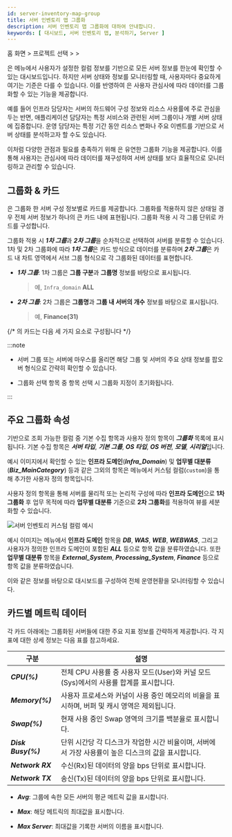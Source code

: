 ```yaml
---
id: server-inventory-map-group
title: 서버 인벤토리 맵 그룹화
description: 서버 인벤토리 맵 그룹화에 대하여 안내합니다.
keywords: [ 대시보드, 서버 인벤토리 맵, 분석하기, Server ]
---
```


홈 화면 &gt; 프로젝트 선택 &gt; <Cmdname sid="side_dashboard" className="uitext" /> &gt; <Cmdname sid="side_serverInventoryMap" className="uitext" />

<Cmdname sid="side_serverInventoryMap" className="uitext" />은 <Cmdname sid="side_serverInventory" className="uitext" /> 메뉴에서 사용자가 설정한 컬럼 정보를 기반으로 모든 서버 정보를 한눈에 확인할 수 있는 대시보드입니다. 하지만 서버 상태와 정보를 모니터링할 때, 사용자마다 중요하게 여기는 기준은 다를 수 있습니다. 이를 반영하여 <Cmdname sid="side_serverInventoryMap" className="uitext" />은 사용자 관심사에 따라 데이터를 그룹화할 수 있는 기능을 제공합니다.

예를 들어 인프라 담당자는 서버의 하드웨어 구성 정보와 리소스 사용률에 주로 관심을 두는 반면, 애플리케이션 담당자는 특정 서비스와 관련된 서버 그룹이나 개별 서버 상태에 집중합니다. 운영 담당자는 특정 기간 동안 리소스 변화나 주요 이벤트를 기반으로 서버 상태를 분석하고자 할 수도 있습니다.

이처럼 다양한 관점과 필요를 충족하기 위해 <Cmdname sid="side_serverInventoryMap" className="uitext" />은 유연한 그룹화 기능을 제공합니다. 이를 통해 사용자는 관심사에 따라 데이터를 재구성하여 서버 상태를 보다 효율적으로 모니터링하고 관리할 수 있습니다.

<ImgLang img='server-inventory-map-group.png' desc='서버 인벤토리 맵 그룹화' />

## 그룹화 & 카드 

<Cmdname sid="side_serverInventoryMap" className="uitext" />은 그룹화 한 서버 구성 정보별로 카드를 제공합니다. 그룹화를 적용하지 않은 상태일 경우 전체 서버 정보가 하나의 큰 카드 내에 표현됩니다. 그룹화 적용 시 각 그룹 단위로 카드를 구성합니다. 

그룹화 적용 시 ***1차 그룹***과 ***2차 그룹***을 순차적으로 선택하여 서버를 분류할 수 있습니다. 1차 및 2차 그룹화에 따라 ***1차 그룹***은 카드 방식으로 데이터를 분류하며 ***2차 그룹***은 카드 내 차트 영역에서 서브 그룹 형식으로 각 그룹화된 데이터를 표현합니다. 

* ***1차 그룹***: 1차 그룹은 **그룹 구분**과 **그룹명** 정보를 바탕으로 표시됩니다. 

  > 예, <code class='custom-cl'>Infra_domain</code> **ALL**

* ***2차 그룹***: 2차 그룹은 **그룹명**과 **그룹 내 서버의 개수** 정보를 바탕으로 표시됩니다.

  > 예, **Finance(31)**

{/* <Cmdname sid="side_serverInventoryMap" className="uitext" />의 카드는 다음 세 가지 요소로 구성됩니다 */}

:::note 

* 서버 그룹 또는 서버에 마우스를 올리면 해당 그룹 및 서버의 주요 상태 정보를 팝오버 형식으로 간략히 확인할 수 있습니다. 

* 그룹화 선택 항목 중 <Cmdname sid="ITM08867" className="uitext" /> 항목 선택 시 그룹화 지정이 초기화됩니다.

:::


## 주요 그룹화 속성 

<Cmdname sid="side_serverInventory" className="uitext" /> 기반으로 조회 가능한 컬럼 중 기본 수집 항목과 사용자 정의 항목이 ***그룹화*** 목록에 표시됩니다. 기본 수집 항목은 ***서버 타입***, ***기본 그룹***, ***OS 타입***, ***OS 버전***, ***모델***, ***시리얼***입니다. 

예시 이미지에서 확인할 수 있는 **인프라 도메인**(***Infra_Domain***) 및 **업무별 대분류**(***Biz_MainCategory***) 등과 같은 그외의 항목은 <Cmdname sid="side_serverInventory" className="uitext" /> 메뉴에서 커스텀 컬럼(<code class='custom-cl'>custom</code>)을 통해 추가한 사용자 정의 항목입니다.

사용자 정의 항목을 통해 서버를 물리적 또는 논리적 구성에 따라 **인프라 도메인**으로 **1차 그룹화** 후 업무 목적에 따라 **업무별 대분류** 기준으로 **2차 그룹화**를 적용하여 뷰를 세분화할 수 있습니다. 

![서버 인벤토리 커스텀 컬럼 예시](/img/server-inventory-custom-cl-ex.png)

예시 이미지는 <Cmdname sid="side_serverInventory" className="uitext" /> 메뉴에서 **인프라 도메인** 항목을 ***DB***, ***WAS***, ***WEB***, ***WEBWAS***, 그리고 사용자가 정의한 인프라 도메인이 포함된 ***ALL*** 등으로 항목 값을 분류하였습니다. 또한 **업무별 대분류** 항목을 ***External_System***, ***Processing_System***, ***Finance*** 등으로 항목 값을 분류하였습니다. 

이와 같은 정보를 바탕으로 <Cmdname sid="side_serverInventoryMap" className="uitext" /> 대시보드를 구성하여 전체 운영현황을 모니터링할 수 있습니다. 


## 카드별 메트릭 데이터 

각 카드 아래에는 그룹화된 서버들에 대한 주요 지표 정보를 간략하게 제공합니다. 각 지표에 대한 상세 정보는 다음 표를 참고하세요. 

|구분|설명|
|---|---|
|***CPU(%)***|전체 CPU 사용률 중 사용자 모드(User)와 커널 모드(Sys)에서의 사용률 합계를 표시합니다.|
|***Memory(%)***|사용자 프로세스와 커널이 사용 중인 메모리의 비율을 표시하며, 버퍼 및 캐시 영역은 제외됩니다.|
|***Swap(%)***|현재 사용 중인 Swap 영역의 크기를 백분율로 표시합니다.|
|***Disk Busy(%)***|단위 시간당 각 디스크가 작업한 시간 비율이며, 서버에서 가장 사용률이 높은 디스크의 값을 표시합니다.|
|***Network RX***|수신(Rx)된 데이터의 양을 bps 단위로 표시합니다.|
|***Network TX***|송신(Tx)된 데이터의 양을 bps 단위로 표시합니다.|

* ***Avg***: 그룹에 속한 모든 서버의 평균 메트릭 값을 표시합니다.

* ***Max***: 해당 메트릭의 최대값을 표시합니다.

* ***Max Server***: 최대값을 기록한 서버의 이름을 표시합니다.